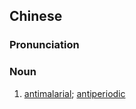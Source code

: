 {{also|抗疟药}}
==Chinese==
{{zh-forms|s=抗疟药}}

===Pronunciation===
{{zh-pron
|m=kàngnüèyào
|cat=n
}}

===Noun===
{{zh-noun}}

# [[antimalarial]]; [[antiperiodic]]